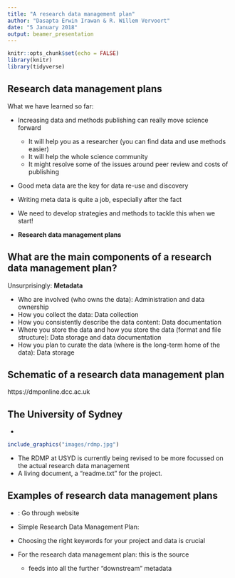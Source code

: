 ```yaml
---
title: "A research data management plan"
author: "Dasapta Erwin Irawan & R. Willem Vervoort"
date: "5 January 2018"
output: beamer_presentation
---
```


```r
knitr::opts_chunk$set(echo = FALSE)
library(knitr)
library(tidyverse)
```

## Research data management plans

What we have learned so far:  

* Increasing data and methods publishing can really move science forward
     + It will help you as a researcher (you can find data and use methods easier)    
     + It will help the whole science community    
     + It might resolve some of the issues around peer review and costs of  publishing    
   
* Good meta data are the key for data re-use and discovery  
* Writing meta data is quite a job, especially after the fact  
* We need to develop strategies and methods to tackle this when we start!  

*  **Research data management plans**


## What are the main components of a research data management plan?

Unsurprisingly: **Metadata**  

- Who are involved (who owns the data): Administration and data ownership  
- How you collect the data: Data collection  
- How you consistently describe the data content: Data documentation
- Where you store the data and how you store the data (format and file structure): Data storage and data documentation
- How you plan to curate the data (where is the long-term home of the data): Data storage  


## Schematic of a research data management plan 

https://dmponline.dcc.ac.uk

## The University of Sydney

* [\textcolor{blue}{The University of Sydney Research Data Management Plan}](https://library.sydney.edu.au/research/data-management/research-data-management-plans.html)

```r
include_graphics("images/rdmp.jpg")
```

* The RDMP at USYD is currently being revised to be more focussed on the actual research data management
* A living document, a "readme.txt" for the project.

## Examples of research data management plans

* [\textcolor{blue}{Best practice dataone.org}](https://www.dataone.org/best-practices/metadata): Go through website

* Simple Research Data Management Plan: [\textcolor{blue}{Tier Protocol}](http://www.projecttier.org/tier-protocol/process/)

* Choosing the right keywords for your project and data is crucial  
* For the research data management plan: this is the source  

    + feeds into all the further "downstream" metadata  


